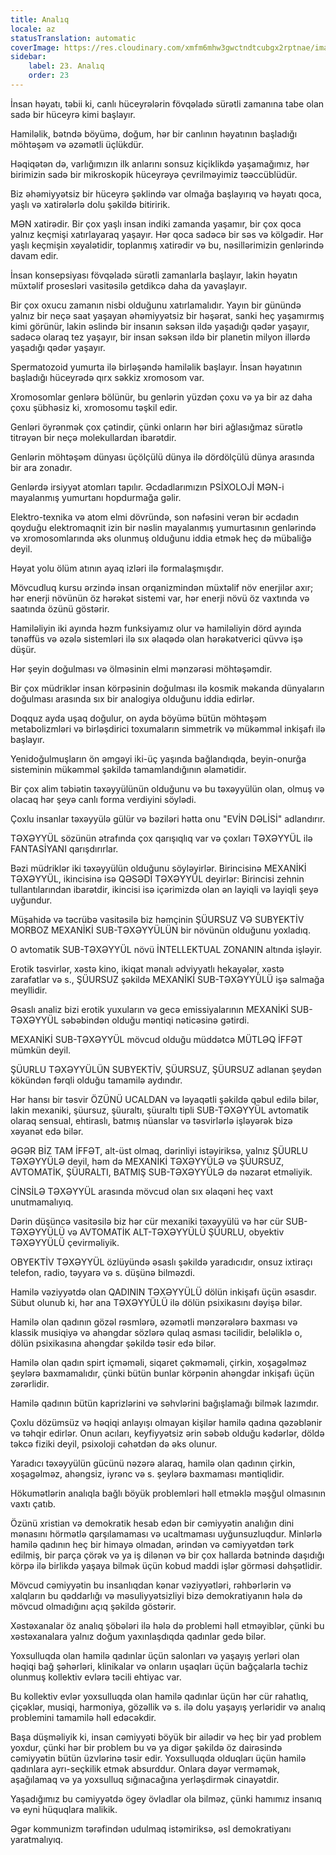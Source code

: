 ```yaml
---
title: Analıq
locale: az
statusTranslation: automatic
coverImage: https://res.cloudinary.com/xmfm6mhw3gwctndtcubgx2rptnae/image/upload/v1740337243/small_cover_educacion_fundamental_a051170f1c.webp
sidebar:
    label: 23. Analıq
    order: 23
---
```

İnsan həyatı, təbii ki, canlı hüceyrələrin fövqəladə sürətli zamanına tabe olan sadə bir hüceyrə kimi başlayır.

Hamiləlik, bətndə böyümə, doğum, hər bir canlının həyatının başladığı möhtəşəm və əzəmətli üçlükdür.

Həqiqətən də, varlığımızın ilk anlarını sonsuz kiçiklikdə yaşamağımız, hər birimizin sadə bir mikroskopik hüceyrəyə çevrilməyimiz təəccüblüdür.

Biz əhəmiyyətsiz bir hüceyrə şəklində var olmağa başlayırıq və həyatı qoca, yaşlı və xatirələrlə dolu şəkildə bitiririk.

MƏN xatirədir. Bir çox yaşlı insan indiki zamanda yaşamır, bir çox qoca yalnız keçmişi xatırlayaraq yaşayır. Hər qoca sadəcə bir səs və kölgədir. Hər yaşlı keçmişin xəyalətidir, toplanmış xatirədir və bu, nəsillərimizin genlərində davam edir.

İnsan konsepsiyası fövqəladə sürətli zamanlarla başlayır, lakin həyatın müxtəlif prosesləri vasitəsilə getdikcə daha da yavaşlayır.

Bir çox oxucu zamanın nisbi olduğunu xatırlamalıdır. Yayın bir günündə yalnız bir neçə saat yaşayan əhəmiyyətsiz bir həşərat, sanki heç yaşamırmış kimi görünür, lakin əslində bir insanın səksən ildə yaşadığı qədər yaşayır, sadəcə olaraq tez yaşayır, bir insan səksən ildə bir planetin milyon illərdə yaşadığı qədər yaşayır.

Spermatozoid yumurta ilə birləşəndə hamiləlik başlayır. İnsan həyatının başladığı hüceyrədə qırx səkkiz xromosom var.

Xromosomlar genlərə bölünür, bu genlərin yüzdən çoxu və ya bir az daha çoxu şübhəsiz ki, xromosomu təşkil edir.

Genləri öyrənmək çox çətindir, çünki onların hər biri ağlasığmaz sürətlə titrəyən bir neçə molekullardan ibarətdir.

Genlərin möhtəşəm dünyası üçölçülü dünya ilə dördölçülü dünya arasında bir ara zonadır.

Genlərdə irsiyyət atomları tapılır. Əcdadlarımızın PSİXOLOJİ MƏN-i mayalanmış yumurtanı hopdurmağa gəlir.

Elektro-texnika və atom elmi dövründə, son nəfəsini verən bir əcdadın qoyduğu elektromaqnit izin bir nəslin mayalanmış yumurtasının genlərində və xromosomlarında əks olunmuş olduğunu iddia etmək heç də mübaliğə deyil.

Həyat yolu ölüm atının ayaq izləri ilə formalaşmışdır.

Mövcudluq kursu ərzində insan orqanizmindən müxtəlif növ enerjilər axır; hər enerji növünün öz hərəkət sistemi var, hər enerji növü öz vaxtında və saatında özünü göstərir.

Hamiləliyin iki ayında həzm funksiyamız olur və hamiləliyin dörd ayında tənəffüs və əzələ sistemləri ilə sıx əlaqədə olan hərəkətverici qüvvə işə düşür.

Hər şeyin doğulması və ölməsinin elmi mənzərəsi möhtəşəmdir.

Bir çox müdriklər insan körpəsinin doğulması ilə kosmik məkanda dünyaların doğulması arasında sıx bir analogiya olduğunu iddia edirlər.

Doqquz ayda uşaq doğulur, on ayda böyümə bütün möhtəşəm metabolizmləri və birləşdirici toxumaların simmetrik və mükəmməl inkişafı ilə başlayır.

Yenidoğulmuşların ön əmgəyi iki-üç yaşında bağlandıqda, beyin-onurğa sisteminin mükəmməl şəkildə tamamlandığının əlamətidir.

Bir çox alim təbiətin təxəyyülünün olduğunu və bu təxəyyülün olan, olmuş və olacaq hər şeyə canlı forma verdiyini söylədi.

Çoxlu insanlar təxəyyülə gülür və bəziləri hətta onu "EVİN DƏLİSİ" adlandırır.

TƏXƏYYÜL sözünün ətrafında çox qarışıqlıq var və çoxları TƏXƏYYÜL ilə FANTASİYANI qarışdırırlar.

Bəzi müdriklər iki təxəyyülün olduğunu söyləyirlər. Birincisinə MEXANİKİ TƏXƏYYÜL, ikincisinə isə QƏSƏDİ TƏXƏYYÜL deyirlər: Birincisi zehnin tullantılarından ibarətdir, ikincisi isə içərimizdə olan ən layiqli və layiqli şeyə uyğundur.

Müşahidə və təcrübə vasitəsilə biz həmçinin ŞÜURSUZ VƏ SUBYEKTİV MORBOZ MEXANİKİ SUB-TƏXƏYYÜLÜN bir növünün olduğunu yoxladıq.

O avtomatik SUB-TƏXƏYYÜL növü İNTELLEKTUAL ZONANIN altında işləyir.

Erotik təsvirlər, xəstə kino, ikiqat mənalı ədviyyatlı hekayələr, xəstə zarafatlar və s., ŞÜURSUZ şəkildə MEXANİKİ SUB-TƏXƏYYÜLÜ işə salmağa meyllidir.

Əsaslı analiz bizi erotik yuxuların və gecə emissiyalarının MEXANİKİ SUB-TƏXƏYYÜL səbəbindən olduğu məntiqi nəticəsinə gətirdi.

MEXANİKİ SUB-TƏXƏYYÜL mövcud olduğu müddətcə MÜTLƏQ İFFƏT mümkün deyil.

ŞÜURLU TƏXƏYYÜLÜN SUBYEKTİV, ŞÜURSUZ, ŞÜURSUZ adlanan şeydən kökündən fərqli olduğu tamamilə aydındır.

Hər hansı bir təsvir ÖZÜNÜ UCALDAN və ləyaqətli şəkildə qəbul edilə bilər, lakin mexaniki, şüursuz, şüuraltı, şüuraltı tipli SUB-TƏXƏYYÜL avtomatik olaraq sensual, ehtiraslı, batmış nüanslar və təsvirlərlə işləyərək bizə xəyanət edə bilər.

ƏGƏR BİZ TAM İFFƏT, alt-üst olmaq, dərinliyi istəyiriksə, yalnız ŞÜURLU TƏXƏYYÜLƏ deyil, həm də MEXANİKİ TƏXƏYYÜLƏ və ŞÜURSUZ, AVTOMATİK, ŞÜURALTI, BATMIŞ SUB-TƏXƏYYÜLƏ də nəzarət etməliyik.

CİNSİLƏ TƏXƏYYÜL arasında mövcud olan sıx əlaqəni heç vaxt unutmamalıyıq.

Dərin düşüncə vasitəsilə biz hər cür mexaniki təxəyyülü və hər cür SUB-TƏXƏYYÜLÜ və AVTOMATİK ALT-TƏXƏYYÜLÜ ŞÜURLU, obyektiv TƏXƏYYÜLÜ çevirməliyik.

OBYEKTİV TƏXƏYYÜL özlüyündə əsaslı şəkildə yaradıcıdır, onsuz ixtiraçı telefon, radio, təyyarə və s. düşünə bilməzdi.

Hamilə vəziyyətdə olan QADININ TƏXƏYYÜLÜ dölün inkişafı üçün əsasdır. Sübut olunub ki, hər ana TƏXƏYYÜLÜ ilə dölün psixikasını dəyişə bilər.

Hamilə olan qadının gözəl rəsmlərə, əzəmətli mənzərələrə baxması və klassik musiqiyə və ahəngdar sözlərə qulaq asması təcilidir, beləliklə o, dölün psixikasına ahəngdar şəkildə təsir edə bilər.

Hamilə olan qadın spirt içməməli, siqaret çəkməməli, çirkin, xoşagəlməz şeylərə baxmamalıdır, çünki bütün bunlar körpənin ahəngdar inkişafı üçün zərərlidir.

Hamilə qadının bütün kaprizlərini və səhvlərini bağışlamağı bilmək lazımdır.

Çoxlu dözümsüz və həqiqi anlayışı olmayan kişilər hamilə qadına qəzəblənir və təhqir edirlər. Onun acıları, keyfiyyətsiz ərin səbəb olduğu kədərlər, döldə təkcə fiziki deyil, psixoloji cəhətdən də əks olunur.

Yaradıcı təxəyyülün gücünü nəzərə alaraq, hamilə olan qadının çirkin, xoşagəlməz, ahəngsiz, iyrənc və s. şeylərə baxmaması məntiqlidir.

Hökumətlərin analıqla bağlı böyük problemləri həll etməklə məşğul olmasının vaxtı çatıb.

Özünü xristian və demokratik hesab edən bir cəmiyyətin analığın dini mənasını hörmətlə qarşılamaması və ucaltmaması uyğunsuzluqdur. Minlərlə hamilə qadının heç bir himayə olmadan, ərindən və cəmiyyətdən tərk edilmiş, bir parça çörək və ya iş dilənən və bir çox hallarda bətnində daşıdığı körpə ilə birlikdə yaşaya bilmək üçün kobud maddi işlər görməsi dəhşətlidir.

Mövcud cəmiyyətin bu insanlıqdan kənar vəziyyətləri, rəhbərlərin və xalqların bu qəddarlığı və məsuliyyətsizliyi bizə demokratiyanın hələ də mövcud olmadığını açıq şəkildə göstərir.

Xəstəxanalar öz analıq şöbələri ilə hələ də problemi həll etməyiblər, çünki bu xəstəxanalara yalnız doğum yaxınlaşdıqda qadınlar gedə bilər.

Yoxsulluqda olan hamilə qadınlar üçün salonları və yaşayış yerləri olan həqiqi bağ şəhərləri, klinikalar və onların uşaqları üçün bağçalarla təchiz olunmuş kollektiv evlərə təcili ehtiyac var.

Bu kollektiv evlər yoxsulluqda olan hamilə qadınlar üçün hər cür rahatlıq, çiçəklər, musiqi, harmoniya, gözəllik və s. ilə dolu yaşayış yerləridir və analıq problemini tamamilə həll edəcəkdir.

Başa düşməliyik ki, insan cəmiyyəti böyük bir ailədir və heç bir yad problem yoxdur, çünki hər bir problem bu və ya digər şəkildə öz dairəsində cəmiyyətin bütün üzvlərinə təsir edir. Yoxsulluqda olduqları üçün hamilə qadınlara ayrı-seçkilik etmək absurddur. Onlara dəyər verməmək, aşağılamaq və ya yoxsulluq sığınacağına yerləşdirmək cinayətdir.

Yaşadığımız bu cəmiyyətdə ögey övladlar ola bilməz, çünki hamımız insanıq və eyni hüquqlara malikik.

Əgər kommunizm tərəfindən udulmaq istəmiriksə, əsl demokratiyanı yaratmalıyıq.


